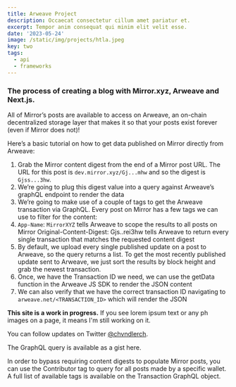 ```yaml
---
title: Arweave Project
description: Occaecat consectetur cillum amet pariatur et.
excerpt: Tempor anim consequat qui minim elit velit esse.
date: '2023-05-24'
image: /static/img/projects/htla.jpeg
key: two
tags:
  - api
  - frameworks
---
```


### The process of creating a blog with Mirror.xyz, Arweave and Next.js.

<Space />

<Space />

All of Mirror’s posts are available to access on Arweave, an on-chain decentralized storage layer
that makes it so that your posts exist forever (even if Mirror does not)!

Here’s a basic tutorial on how to get data published on Mirror directly from Arweave:

<Space />

1. Grab the Mirror content digest from the end of a Mirror post URL. The URL for this post is
   `dev.mirror.xyz/Gj...mhw` and so the digest is `Gjss...3hw`.
2. We’re going to plug this digest value into a query against Arweave’s graphQL endpoint to render
   the data
3. We’re going to make use of a couple of tags to get the Arweave transaction via GraphQL. Every
   post on Mirror has a few tags we can use to filter for the content:
4. `App-Name`: `MirrorXYZ` tells Arweave to scope the results to all posts on Mirror
   Original-Content-Digest: Gjs..rei3hw tells Arweave to return every single transaction that
   matches the requested content digest
5. By default, we upload every single published update on a post to Arweave, so the query returns a
   list. To get the most recently published update sent to Arweave, we just sort the results by
   block height and grab the newest transaction.
6. Once, we have the Transaction ID we need, we can use the getData function in the Arweave JS SDK
   to render the JSON content
7. We can also verify that we have the correct transaction ID navigating to
   `arweave.net/<TRANSACTION_ID>` which will render the JSON

<Space />

**This site is a work in progress.** If you see lorem ipsum text or any ph images on a page, it
means I'm still working on it.

You can follow updates on Twitter [@chvndlerch](https://twitter.com/chvndlerch).

<Space />

The GraphQL query is available as a gist here.

In order to bypass requiring content digests to populate Mirror posts, you can use the Contributor
tag to query for all posts made by a specific wallet. A full list of available tags is available on
the Transaction GraphQL object.

<Space />
